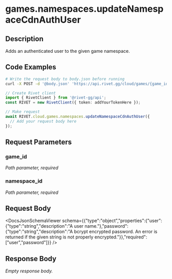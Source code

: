 

# games.namespaces.updateNamespaceCdnAuthUser

## Description

Adds an authenticated user to the given game namespace.


## Code Examples

<CodeGroup title='Request' tag='POST' label='https://api.rivet.gg/cloud/games/{game_id}/namespaces/{namespace_id}/auth-user'>

```bash {{ title: 'cURL' }}
# Write the request body to body.json before running
curl -X POST -d '@body.json' 'https://api.rivet.gg/cloud/games/{game_id}/namespaces/{namespace_id}/auth-user'
```

```ts
// Create Rivet client
import { RivetClient } from '@rivet-gg/api';
const RIVET = new RivetClient({ token: addYourTokenHere });

// Make request
await RIVET.cloud.games.namespaces.updateNamespaceCdnAuthUser({
  // Add your request body here
});
```

</CodeGroup>


## Request Parameters


### game_id

_Path parameter, required_





### namespace_id

_Path parameter, required_





## Request Body

<DocsJsonSchemaViewer schema={{"type":"object","properties":{"user":{"type":"string","description":"A user name."},"password":{"type":"string","description":"A bcrypt encrypted password. An error is returned if the given string is not properly encrypted."}},"required":["user","password"]}} />


## Response Body

_Empty response body._
